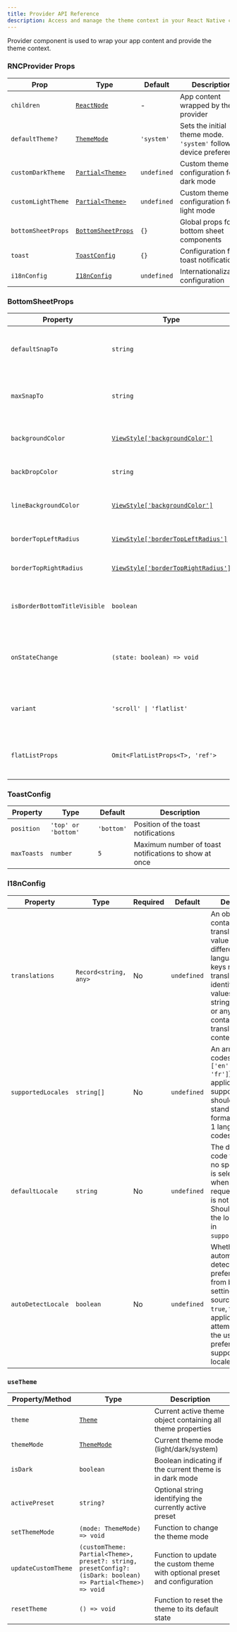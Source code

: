 ```yaml
---
title: Provider API Reference
description: Access and manage the theme context in your React Native components.
---
```


Provider component is used to wrap your app content and provide the theme context.

### RNCProvider Props

| Prop | Type | Default | Description |
|------|------|---------|-------------|
| `children` | <a href='https://reactnative.dev/docs/react-node'>`ReactNode`</a> | - | App content wrapped by the provider |
| `defaultTheme?` | <a href='/api/theme#thememode'>`ThemeMode`</a> | `'system'` | Sets the initial theme mode. `'system'` follows device preference |
| `customDarkTheme` | <a href='/api/theme#theme'>`Partial<Theme>`</a> | `undefined` | Custom theme configuration for dark mode |
| `customLightTheme` | <a href='/api/theme#theme'>`Partial<Theme>`</a> | `undefined` | Custom theme configuration for light mode |
| `bottomSheetProps` | <a href='/api/provider#bottomsheetprops'>`BottomSheetProps`</a> | `{}` | Global props for bottom sheet components |
| `toast` | <a href='/api/provider#toastconfig'>`ToastConfig`</a> | `{}` | Configuration for toast notifications |
| `i18nConfig` | <a href='/api/provider#i18nconfig'>`I18nConfig`</a> | `undefined` | Internationalization configuration |

### BottomSheetProps

| Property | Type | Required | Default | Description |
|----------|------|----------|---------|-------------|
| `defaultSnapTo` | `string` | No | `undefined` | Default snap position for the bottom sheet |
| `maxSnapTo` | `string` | No | `undefined` | Maximum snap position for the bottom sheet |
| `backgroundColor` | <a href='https://reactnative.dev/docs/view-style-props#backgroundcolor'>`ViewStyle['backgroundColor']`</a> | No | `undefined` | Background color of the bottom sheet |
| `backDropColor` | `string` | No | `undefined` | Color of the backdrop overlay |
| `lineBackgroundColor` | <a href='https://reactnative.dev/docs/view-style-props#backgroundcolor'>`ViewStyle['backgroundColor']`</a> | No | `undefined` | Color of the drag indicator line |
| `borderTopLeftRadius` | <a href='https://reactnative.dev/docs/view-style-props#borderradius'>`ViewStyle['borderTopLeftRadius']`</a> | No | `undefined` | Top left border radius |
| `borderTopRightRadius` | <a href='https://reactnative.dev/docs/view-style-props#borderradius'>`ViewStyle['borderTopRightRadius']`</a> | No | `undefined` | Top right border radius |
| `isBorderBottomTitleVisible` | `boolean` | `false` | Whether to show border below title |
| `onStateChange` | `(state: boolean) => void` | `undefined` | Callback when bottom sheet state changes |
| `variant` | `'scroll' \| 'flatlist'` | `'scroll'` | Type of scrollable content in bottom sheet |
| `flatListProps` | `Omit<FlatListProps<T>, 'ref'>` | `undefined` | Props for FlatList when variant is 'flatlist' |

### ToastConfig

| Property | Type | Default | Description |
|----------|------|---------|-------------|
| `position` | `'top' or 'bottom'` | `'bottom'` | Position of the toast notifications |
| `maxToasts` | `number` | `5` | Maximum number of toast notifications to show at once |

### I18nConfig

| Property | Type | Required | Default | Description |
|----------|------|----------|---------|-------------|
| `translations` | `Record<string, any>` | No | `undefined` | An object containing translation key-value pairs for different languages. The keys represent translation identifiers, and values can be strings, objects, or any other type containing the translated content. |
| `supportedLocales` | `string[]` | No | `undefined` | An array of locale codes (e.g., `['en', 'id', 'fr']`) that the application supports. These should follow standard locale format (ISO 639-1 language codes). |
| `defaultLocale` | `string` | No | `undefined` | The default locale code to use when no specific locale is selected or when the requested locale is not supported. Should be one of the locales listed in `supportedLocales`. |
| `autoDetectLocale` | `boolean` | No | `undefined` | Whether to automatically detect the user's preferred locale from browser settings or other sources. When `true`, the application will attempt to match the user's preference with supported locales. |

### `useTheme`

| Property/Method | Type | Description |
|-----------------|------|-------------|
| `theme` | <a href='/api/theme#theme'>`Theme`</a> | Current active theme object containing all theme properties |
| `themeMode` | <a href='/api/theme#thememode'>`ThemeMode`</a> | Current theme mode (light/dark/system) |
| `isDark` | `boolean` | Boolean indicating if the current theme is in dark mode |
| `activePreset` | `string?` | Optional string identifying the currently active preset |
| `setThemeMode` | `(mode: ThemeMode) => void` | Function to change the theme mode |
| `updateCustomTheme` | `(customTheme: Partial<Theme>, preset?: string, presetConfig?: (isDark: boolean) => Partial<Theme>) => void` | Function to update the custom theme with optional preset and configuration |
| `resetTheme` | `() => void` | Function to reset the theme to its default state |